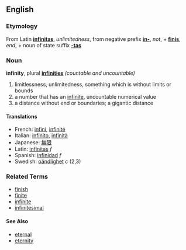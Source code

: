 ==English==
===Etymology===
From Latin '''[[infinitas]]''', ''unlimitedness'', from negative prefix '''[[in-]]''', ''not'', + '''[[finis]]''', ''end'', + noun of state suffix '''[[-tas]]'''

===Noun===
'''infinity''', plural '''[[infinities]]''' ''(countable and uncountable)''

# limitlessness, unlimitedness, something which is without limits or bounds
# a number that has an [[infinite]], uncountable numerical value
# a distance without end or boundaries; a gigantic distance  <!---Does infinity really mean this?? -->


====Translations====
*French: [[infini]], [[infinité]]
*Italian: [[infinito]], [[infinità]]
*Japanese: [[無限]]
*Latin:  [[infinitas]] ''f''
*Spanish:  [[infinidad]] ''f''
*Swedish: [[oändlighet]] ''c'' (2,3)

===Related Terms===
*[[finish]]
*[[finite]]
*[[infinite]]
*[[infinitesimal]]

====See Also====
*[[eternal]]
*[[eternity]]